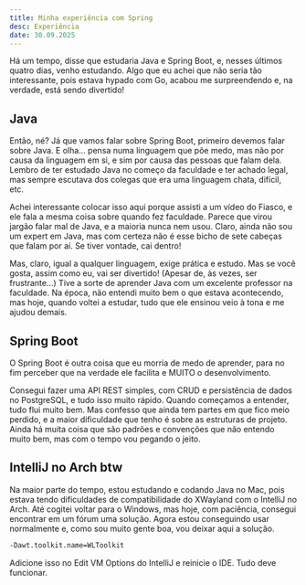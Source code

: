 ```yaml
---
title: Minha experiência com Spring
desc: Experiência
date: 30.09.2025
---
```


Há um tempo, disse que estudaria Java e Spring Boot, e, nesses últimos quatro dias, venho estudando. Algo que eu achei que não seria tão interessante, pois estava hypado com Go, acabou me surpreendendo e, na verdade, está sendo divertido!

## Java

Então, né? Já que vamos falar sobre Spring Boot, primeiro devemos falar sobre Java. E olha… pensa numa linguagem que põe medo, mas não por causa da linguagem em si, e sim por causa das pessoas que falam dela. Lembro de ter estudado Java no começo da faculdade e ter achado legal, mas sempre escutava dos colegas que era uma linguagem chata, difícil, etc.

Achei interessante colocar isso aqui porque assisti a um vídeo do Fiasco, e ele fala a mesma coisa sobre quando fez faculdade. Parece que virou jargão falar mal de Java, e a maioria nunca nem usou. Claro, ainda não sou um expert em Java, mas com certeza não é esse bicho de sete cabeças que falam por aí. Se tiver vontade, cai dentro!

Mas, claro, igual a qualquer linguagem, exige prática e estudo. Mas se você gosta, assim como eu, vai ser divertido! (Apesar de, às vezes, ser frustrante…) Tive a sorte de aprender Java com um excelente professor na faculdade. Na época, não entendi muito bem o que estava acontecendo, mas hoje, quando voltei a estudar, tudo que ele ensinou veio à tona e me ajudou demais.

## Spring Boot

O Spring Boot é outra coisa que eu morria de medo de aprender, para no fim perceber que na verdade ele facilita e MUITO o desenvolvimento.

Consegui fazer uma API REST simples, com CRUD e persistência de dados no PostgreSQL, e tudo isso muito rápido. Quando começamos a entender, tudo flui muito bem. Mas confesso que ainda tem partes em que fico meio perdido, e a maior dificuldade que tenho é sobre as estruturas de projeto. Ainda há muita coisa que são padrões e convenções que não entendo muito bem, mas com o tempo vou pegando o jeito.

## IntelliJ no Arch btw

Na maior parte do tempo, estou estudando e codando Java no Mac, pois estava tendo dificuldades de compatibilidade do XWayland com o IntelliJ no Arch. Até cogitei voltar para o Windows, mas hoje, com paciência, consegui encontrar em um fórum uma solução. Agora estou conseguindo usar normalmente e, como sou muito gente boa, vou deixar aqui a solução.

```bash
-Dawt.toolkit.name=WLToolkit
```

Adicione isso no Edit VM Options do IntelliJ e reinicie o IDE. Tudo deve funcionar.
